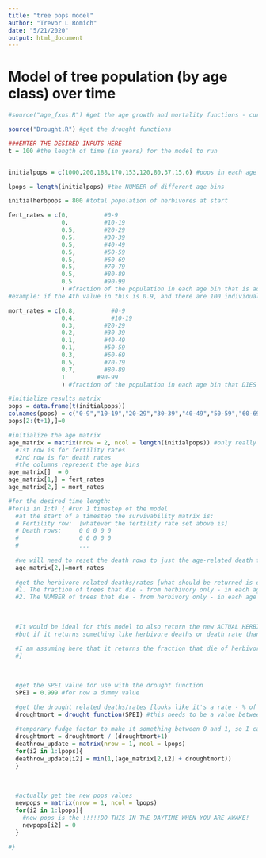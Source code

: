 ---
title: "tree pops model"
author: "Trevor L Romich"
date: "5/21/2020"
output: html_document
---

# Model of tree population (by age class) over time

```{r setup, include=FALSE}
#source("age_fxns.R") #get the age growth and mortality functions - currently not actually needed!

source("Drought.R") #get the drought functions


```

```{r model inputs}
###ENTER THE DESIRED INPUTS HERE
t = 100 #the length of time (in years) for the model to run


initialpops = c(1000,200,188,170,153,120,80,37,15,6) #pops in each age bin (age bins are 0-9,10-19,20-29, etc, with last being 90-99)

lpops = length(initialpops) #the NUMBER of different age bins

initialherbpops = 800 #total population of herbivores at start

fert_rates = c(0,          #0-9
               0,          #10-19
               0.5,        #20-29
               0.5,        #30-39
               0.5,        #40-49
               0.5,        #50-59
               0.5,        #60-69
               0.5,        #70-79
               0.5,        #80-89
               0.5         #90-99
               ) #fraction of the population in each age bin that is added to the first age bin as new seedlings
#example: if the 4th value in this is 0.9, and there are 100 individuals between age 30 and 39 (the 4th age bin), then the 4th age bin will contribute 0.9*100 = 90 new seedlings

mort_rates = c(0.8,          #0-9
               0.4,          #10-19
               0.3,        #20-29
               0.2,        #30-39
               0.1,        #40-49
               0.1,        #50-59
               0.3,        #60-69
               0.5,        #70-79
               0.7,        #80-89
               1         #90-99
               ) #fraction of the population in each age bin that DIES (not survivability)

```

```{r model setup}
#initialize results matrix
pops = data.frame(t(initialpops))
colnames(pops) = c("0-9","10-19","20-29","30-39","40-49","50-59","60-69","70-79","80-89","90-99")
pops[2:(t+1),]=0

#initialize the age matrix
age_matrix = matrix(nrow = 2, ncol = length(initialpops)) #only really need 2 rows:
  #1st row is for fertility rates
  #2nd row is for death rates
  #the columns represent the age bins
age_matrix[]  = 0
age_matrix[1,] = fert_rates
age_matrix[2,] = mort_rates
```

``` {r model loop}
#for the desired time length:
#for(i in 1:t) { #run 1 timestep of the model
  #at the start of a timestep the survivability matrix is:
  # Fertility row:  [whatever the fertility rate set above is]
  # Death rows:     0 0 0 0 0
  #                 0 0 0 0 0
  #                 ...
  
  #we will need to reset the death rows to just the age-related death fractions
  age_matrix[2,]=mort_rates
  
  #get the herbivore related deaths/rates [what should be returned is either:
  #1. The fraction of trees that die - from herbivory only - in each age class for a single timestep, OR
  #2. The NUMBER of trees that die - from herbivory only - in each age class for a SINGLE timestep
  
  
  
  #It would be ideal for this model to also return the new ACTUAL HERBIVORE POPULATION at the end of a single timestep,
  #but if it returns something like herbivore deaths or death rate than that can be handled here too
  
  #I am assuming here that it returns the fraction that die of herbivory during the timestep as well as the growth and death numbers (not rates) for the herbivore population
  #]

  
  
  #get the SPEI value for use with the drought function
  SPEI = 0.999 #for now a dummy value

  #get the drought related deaths/rates [looks like it's a rate - % of standing dead trees, which I take to mean % of trees that DIE of drought at the timestep]
  droughtmort = drought_function(SPEI) #this needs to be a value between 0 and 1 but it is not
  
  #temporary fudge factor to make it something between 0 and 1, so I can test
  droughtmort = droughtmort / (droughtmort+1)
  deathrow_update = matrix(nrow = 1, ncol = lpops)
  for(i2 in 1:lpops){
  deathrow_update[i2] = min(1,(age_matrix[2,i2] + droughtmort))
  }
  
  
  
  #actually get the new pops values
  newpops = matrix(nrow = 1, ncol = lpops)
  for(i2 in 1:lpops){
    #new pops is the !!!!!DO THIS IN THE DAYTIME WHEN YOU ARE AWAKE!
    newpops[i2] = 0
  }
  
#}


```